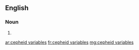 ==English==

===Noun===
{{head|en|plural}}

# {{plural of|cepheid variable|lang=en}}

[[ar:cepheid variables]]
[[fr:cepheid variables]]
[[mg:cepheid variables]]